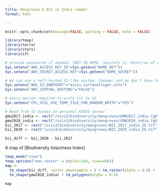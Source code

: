 ```yaml
---
title: Mangroves & BII in India (demo)
format: html

---
```




```r
knitr::opts_chunk$set(message=FALSE, warning = FALSE, echo = FALSE)
```

```r
library(tmap)
library(terra)
library(stars)
library(sf)
```


```r
# provide passwords if needed. (NOT IN HERE, securely in .Renviron of course!)
Sys.setenv("AWS_ACCESS_KEY_ID"=Sys.getenv("NVME_KEY")) 
Sys.setenv("AWS_SECRET_ACCESS_KEY"=Sys.getenv("NVME_SECRET"))

# We can use a self-hosted S3-like system. Cheaper and we don't have to trust AWS...
Sys.setenv("AWS_S3_ENDPOINT"="minio.carlboettiger.info")
Sys.setenv("AWS_VIRTUAL_HOSTING"="FALSE")

# extra option required to write tif to S3
Sys.setenv("CPL_VSIL_USE_TEMP_FILE_FOR_RANDOM_WRITE"="YES") 
```


```r
# Read from S3 bucket on personal MINIO server
gmw2017_india <- vect("/vsis3/biodiversity/mangroves/GMW2017_india.fgb") |> st_as_sf()
gmw2020_india <- vect("/vsis3/biodiversity/mangroves/GMW2020_india.fgb") |> st_as_sf()
bii_2017 <- rast("/vsis3/biodiversity/mangroves/BII_2017_india_2k.tif")
bii_2020 <- rast("/vsis3/biodiversity/mangroves/BII_2020_india_2k.tif")

```

```r
bii_diff <- bii_2020 - bii_2017
```

A map of [Biodiversity Intactness Index]

```r
tmap_mode("view")
tmap_options("max.raster" = c(plot=1e6, view=4e6))
map <- 
  tm_shape(bii_diff, raster.downsample = ) + tm_raster(alpha = 0.8) +
  tm_shape(gmw2020_india) + tm_polygons(alpha = 0.5) 

map
```
